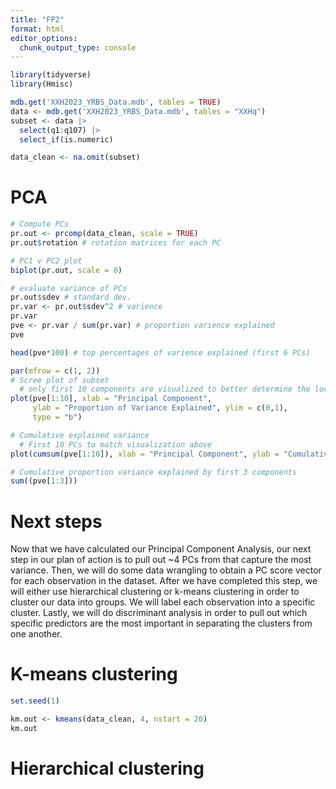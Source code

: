 ```yaml
---
title: "FP2"
format: html
editor_options: 
  chunk_output_type: console
---
```


```r
library(tidyverse)
library(Hmisc)

mdb.get('XXH2023_YRBS_Data.mdb', tables = TRUE)
data <- mdb.get('XXH2023_YRBS_Data.mdb', tables = "XXHq")
subset <- data |>
  select(q1:q107) |> 
  select_if(is.numeric)

data_clean <- na.omit(subset)
```

# PCA
```r
# Compute PCs
pr.out <- prcomp(data_clean, scale = TRUE)
pr.out$rotation # rotation matrices for each PC 

# PC1 v PC2 plot
biplot(pr.out, scale = 0)

# evaluate variance of PCs
pr.out$sdev # standard dev.
pr.var <- pr.out$sdev^2 # varience
pr.var
pve <- pr.var / sum(pr.var) # proportion varience explained
pve

head(pve*100) # top percentages of varience explained (first 6 PCs)
```

```r
par(mfrow = c(1, 2))
# Scree plot of subset
  # only first 10 components are visualized to better determine the location of the plots "elbow" 
plot(pve[1:10], xlab = "Principal Component",
     ylab = "Proportion of Variance Explained", ylim = c(0,1),
     type = "b")

# Cumulative explained variance
  # First 10 PCs to match visualization above
plot(cumsum(pve[1:10]), xlab = "Principal Component", ylab = "Cumulative Proprotion of Variance Explained", ylim = c(0,1), type = "b")

# Cumulative proportion variance explained by first 3 components
sum((pve[1:3]))
```

# Next steps
Now that we have calculated our Principal Component Analysis, our next step in our plan of action is to pull out ~4 PCs from that capture the most variance. Then, we will do some data wrangling to obtain a PC score vector for each observation in the dataset. After we have completed this step, we will either use hierarchical clustering or k-means clustering in order to cluster our data into groups. We will label each observation into a specific cluster. Lastly, we will do discriminant analysis in order to pull out which specific predictors are the most important in separating the clusters from one another. 

# K-means clustering
```r
set.seed(1)

km.out <- kmeans(data_clean, 4, nstart = 20)
km.out
```

# Hierarchical clustering
